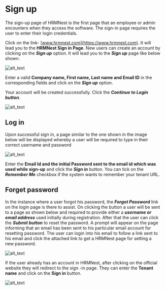 # Sign up 


The sign-up page of HRMNest is the first page that an employee or admin encounters when they access the software. The sign-in page requires the user to enter their login credentials. 

Click on the link- [www.hrmnest.com](https://www.hrmnest.com). It will lead you to the **HRMNest Sign in Page**. New users can create an account by clicking on the **_Sign up_** option. It will lead you to the **_Sign up_** page like below shown.


![alt_text](./images/image1.png "image_tooltip")


Enter a valid **Company name, First name, Last name and Email ID** in the corresponding fields and click on the **_Sign up_** option.  

 Your account will be created successfully. Click the **_Continue to Login button_**. 


![alt_text](./images/image2.png "image_tooltip")


## Log in 


Upon successful sign in, a page similar to the one shown in the image below will be displayed whereby a user will be required to type in their correct username and password


![alt_text](./images/image4.png "image_tooltip")


Enter the **Email Id and  the initial Password sent to the  email id which was used while sign-up** and click the **_Sign in_** button. You can tick on the **_Remember Me_** checkbox if the system  wants to remember your tenant URL. 

## Forget password 


In the instance where a user forgot his password, the **_Forgot Password_** link on the login page is there to assist. On clicking the button  a user will be sent to a page as shown below and required to provide either a **_username or email address_** used initially during registration. After that the user can click the **_Submit button_** to reset the password. A prompt will appear on the page informing that an email has been sent to his particular email account for resetting password. The user can login into his email to follow a link sent to his email and click the attached link to get a HRMNest page for setting a new password. 


![alt_text](./images/image5.png "image_tooltip")


If the user already has an account in HRMNest, after clicking on  the official website they will redirect to the sign -in page. They can enter the **Tenant name** and click on the **Sign in** button.


![alt_text](./images/image6.png "image_tooltip")

